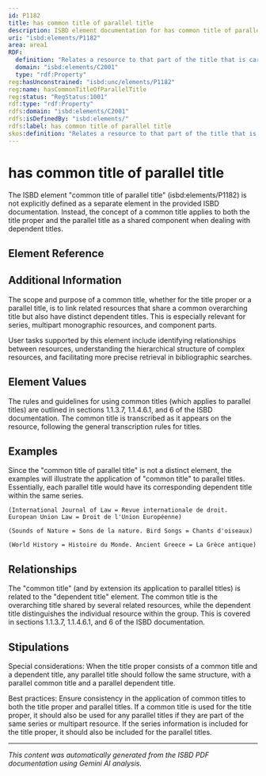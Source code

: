 ```yaml
---
id: P1182
title: has common title of parallel title
description: ISBD element documentation for has common title of parallel title
uri: "isbd:elements/P1182"
area: area1
RDF:
  definition: "Relates a resource to that part of the title that is carried by a group of related resources in addition to their different section titles, presented on the preferred source of information for the resource as an equivalent in another language or script."
  domain: "isbd:elements/C2001"
  type: "rdf:Property"
reg:hasUnconstrained: "isbd:unc/elements/P1182"
reg:name: hasCommonTitleOfParallelTitle
reg:status: "RegStatus:1001"
rdf:type: "rdf:Property"
rdfs:domain: "isbd:elements/C2001"
rdfs:isDefinedBy: "isbd:elements/"
rdfs:label: has common title of parallel title
skos:definition: "Relates a resource to that part of the title that is carried by a group of related resources in addition to their different section titles, presented on the preferred source of information for the resource as an equivalent in another language or script."
---
```

# has common title of parallel title

The ISBD element "common title of parallel title" (isbd:elements/P1182) is not explicitly defined as a separate element in the provided ISBD documentation.  Instead, the concept of a common title applies to both the title proper and the parallel title as a shared component when dealing with dependent titles.

## Element Reference


<ElementReference frontMatter={frontMatter} />

## Additional Information

The scope and purpose of a common title, whether for the title proper or a parallel title, is to link related resources that share a common overarching title but also have distinct dependent titles. This is especially relevant for series, multipart monographic resources, and component parts.

User tasks supported by this element include identifying relationships between resources, understanding the hierarchical structure of complex resources, and facilitating more precise retrieval in bibliographic searches.

## Element Values

The rules and guidelines for using common titles (which applies to parallel titles) are outlined in sections 1.1.3.7, 1.1.4.6.1, and 6 of the ISBD documentation. The common title is transcribed as it appears on the resource, following the general transcription rules for titles.

## Examples

Since the "common title of parallel title" is not a distinct element, the examples will illustrate the application of "common title" to parallel titles.  Essentially, each parallel title would have its corresponding dependent title within the same series.


```
(International Journal of Law = Revue internationale de droit. European Union Law = Droit de l'Union Européenne)
```

```
(Sounds of Nature = Sons de la nature. Bird Songs = Chants d'oiseaux)
```

```
(World History = Histoire du Monde. Ancient Greece = La Grèce antique)
```

## Relationships

The "common title" (and by extension its application to parallel titles) is related to the "dependent title" element. The common title is the overarching title shared by several related resources, while the dependent title distinguishes the individual resource within the group.  This is covered in sections 1.1.3.7, 1.1.4.6.1, and 6 of the ISBD documentation.

## Stipulations

Special considerations:  When the title proper consists of a common title and a dependent title, any parallel title should follow the same structure, with a parallel common title and a parallel dependent title.


Best practices:  Ensure consistency in the application of common titles to both the title proper and parallel titles. If a common title is used for the title proper, it should also be used for any parallel titles if they are part of the same series or multipart resource.  If the series information is included for the title proper, it should also be included for the parallel titles.


---

*This content was automatically generated from the ISBD PDF documentation using Gemini AI analysis.*
